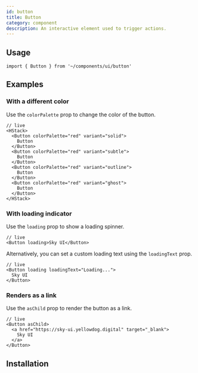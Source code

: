 ```yaml
---
id: button
title: Button
category: component
description: An interactive element used to trigger actions.
---
```


<ComponentPlayground />

## Usage

```tsx
import { Button } from '~/components/ui/button'
```

## Examples

### With a different color

Use the `colorPalette` prop to change the color of the button.

```tsx
// live
<HStack>
  <Button colorPalette="red" variant="solid">
    Button
  </Button>
  <Button colorPalette="red" variant="subtle">
    Button
  </Button>
  <Button colorPalette="red" variant="outline">
    Button
  </Button>
  <Button colorPalette="red" variant="ghost">
    Button
  </Button>
</HStack>
```

### With loading indicator

Use the `loading` prop to show a loading spinner.

```tsx
// live
<Button loading>Sky UI</Button>
```

Alternatively, you can set a custom loading text using the `loadingText` prop.

```tsx
// live
<Button loading loadingText="Loading...">
  Sky UI
</Button>
```

### Renders as a link

Use the `asChild` prop to render the button as a link.

```tsx
// live
<Button asChild>
  <a href="https://sky-ui.yellowdog.digital" target="_blank">
    Sky UI
  </a>
</Button>
```

## Installation

<InstallationGuide />
